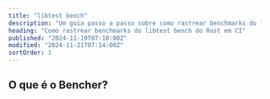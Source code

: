 ```yaml
---
title: "libtest bench"
description: "Um guia passo a passo sobre como rastrear benchmarks do libtest bench do Rust em CI"
heading: "Como rastrear benchmarks do libtest bench do Rust em CI"
published: "2024-11-19T07:10:00Z"
modified: "2024-11-21T07:14:00Z"
sortOrder: 1
---
```



<Intro
  text="como fazer benchmark de código Rust com libtest bench"
  url="/pt/learn/benchmarking/rust/libtest-bench/"
/>

## O que é o Bencher?

<BencherIntro />

<Steps
  adapter="rust_bench"
  url="/pt/docs/explanation/adapters/#-rust-bench"
  name="libtest bench"
/>

<RustBench />

<CallToAction lang={Language.pt} />